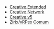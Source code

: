 - [Creative Extended](https://cms.heyyczer.com/assets/ee978288-c9b4-45d7-ac82-2a4ba7072306)
- [Creative Network](https://cms.heyyczer.com/assets/6d4b33f3-5555-4a4e-b9c0-59fde579c848)
- [Creative v5](https://cms.heyyczer.com/assets/2d791029-f98b-4b3c-8359-249f79cfc83c)
- [Zirix/vRPex Comum](https://cms.heyyczer.com/assets/155a1e5d-2998-4ca3-98ae-ef0436d235d4)
